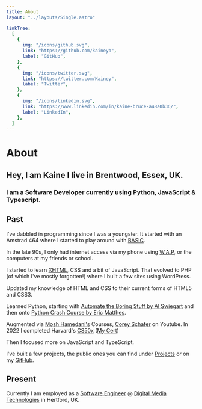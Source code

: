 ```yaml
---
title: About
layout: "../layouts/Single.astro"

linkTree:
  [
    {
      img: "/icons/github.svg",
      link: "https://github.com/kaineyb",
      label: "GitHub",
    },
    {
      img: "/icons/twitter.svg",
      link: "https://twitter.com/Kainey",
      label: "Twitter",
    },
    {
      img: "/icons/linkedin.svg",
      link: "https://www.linkedin.com/in/kaine-bruce-a48a0b36/",
      label: "LinkedIn",
    },
  ]
---
```



# About

## Hey, I am Kaine I live in Brentwood, Essex, UK.

### I am a Software Developer currently using Python, JavaScript & Typescript.

<LinkTree links={frontmatter.linkTree} />

## Past

I've dabbled in programming since I was a youngster. It started with an Amstrad 464 where I started to play around with [BASIC](https://en.wikipedia.org/wiki/BASIC).

In the late 90s, I only had internet access via my phone using [W.A.P](https://en.wikipedia.org/wiki/Wireless_Application_Protocol), or the computers at my friends or school.

I started to learn [XHTML](https://en.wikipedia.org/wiki/XHTML), CSS and a bit of JavaScript. That evolved to PHP (of which I've mostly forgotten!) where I built a few sites using WordPress.

Updated my knowledge of HTML and CSS to their current forms of HTML5 and CSS3.

Learned Python, starting with [Automate the Boring Stuff by Al Swiegart](https://automatetheboringstuff.com/) and then onto [Python Crash Course by Eric Matthes](https://ehmatthes.github.io/pcc/).

Augmented via [Mosh Hamedani's](https://codewithmosh.com/) Courses, [Corey Schafer](https://www.youtube.com/channel/UCCezIgC97PvUuR4_gbFUs5g) on Youtube. In 2022 I completed Harvard's [CS50x](https://pll.harvard.edu/course/cs50-introduction-computer-science?delta=0) ([My Cert](https://certificates.cs50.io/2a97932a-bb33-4fc0-b949-836951297170.pdf?size=A4))

Then I focused more on JavaScript and TypeScript.

I've built a few projects, the public ones you can find under [Projects](/projects) or on my [GitHub](https://github.com/kaineyb).

## Present

Currently I am employed as a [Software Engineer](https://github.com/kaine-bruce-dmt) @ [Digital Media Technologies](https://digitalmedia.tech/) in Hertford, UK.
